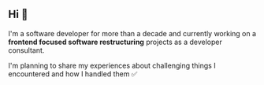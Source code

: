 ## Hi 👋

I'm a software developer for more than a decade and currently working on a **frontend focused software restructuring** projects as a developer consultant. 

I'm planning to share my experiences about challenging things I encountered and how I handled them ✅ 